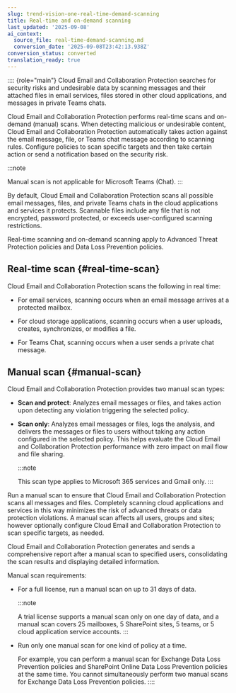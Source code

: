 ```yaml
---
slug: trend-vision-one-real-time-demand-scanning
title: Real-time and on-demand scanning
last_updated: '2025-09-08'
ai_context:
  source_file: real-time-demand-scanning.md
  conversion_date: '2025-09-08T23:42:13.938Z'
conversion_status: converted
translation_ready: true
---
```


:::: {role="main"}
Cloud Email and Collaboration Protection searches for security risks and undesirable data by scanning messages and their attached files in email services, files stored in other cloud applications, and messages in private Teams chats.

Cloud Email and Collaboration Protection performs real-time scans and on-demand (manual) scans. When detecting malicious or undesirable content, Cloud Email and Collaboration Protection automatically takes action against the email message, file, or Teams chat message according to scanning rules. Configure policies to scan specific targets and then take certain action or send a notification based on the security risk.

:::note

Manual scan is not applicable for Microsoft Teams (Chat).
:::

By default, Cloud Email and Collaboration Protection scans all possible email messages, files, and private Teams chats in the cloud applications and services it protects. Scannable files include any file that is not encrypted, password protected, or exceeds user-configured scanning restrictions.

Real-time scanning and on-demand scanning apply to Advanced Threat Protection policies and Data Loss Prevention policies.

## Real-time scan {#real-time-scan}

Cloud Email and Collaboration Protection scans the following in real time:

- For email services, scanning occurs when an email message arrives at a protected mailbox.

- For cloud storage applications, scanning occurs when a user uploads, creates, synchronizes, or modifies a file.

- For Teams Chat, scanning occurs when a user sends a private chat message.

## Manual scan {#manual-scan}

Cloud Email and Collaboration Protection provides two manual scan types:

- **Scan and protect**: Analyzes email messages or files, and takes action upon detecting any violation triggering the selected policy.

- **Scan only**: Analyzes email messages or files, logs the analysis, and delivers the messages or files to users without taking any action configured in the selected policy. This helps evaluate the Cloud Email and Collaboration Protection performance with zero impact on mail flow and file sharing.

  :::note

  This scan type applies to Microsoft 365 services and Gmail only.
  :::

Run a manual scan to ensure that Cloud Email and Collaboration Protection scans all messages and files. Completely scanning cloud applications and services in this way minimizes the risk of advanced threats or data protection violations. A manual scan affects all users, groups and sites; however optionally configure Cloud Email and Collaboration Protection to scan specific targets, as needed.

Cloud Email and Collaboration Protection generates and sends a comprehensive report after a manual scan to specified users, consolidating the scan results and displaying detailed information.

Manual scan requirements:

- For a full license, run a manual scan on up to 31 days of data.

  :::note

  A trial license supports a manual scan only on one day of data, and a manual scan covers 25 mailboxes, 5 SharePoint sites, 5 teams, or 5 cloud application service accounts.
  :::

- Run only one manual scan for one kind of policy at a time.

  For example, you can perform a manual scan for Exchange Data Loss Prevention policies and SharePoint Online Data Loss Prevention policies at the same time. You cannot simultaneously perform two manual scans for Exchange Data Loss Prevention policies.
::::
